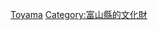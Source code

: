 {{日本行政區劃分類導航|的日本國史跡}}
{{Commonscat|National historic sites in Toyama prefecture}}

[[Category:日本各都道府縣史跡|Toyama]]
[[Category:富山縣的文化財|Category:富山縣的文化財]]